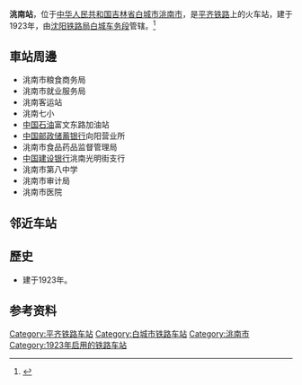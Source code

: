 {{noteTA
|1=zh-cn:始发车次; zh-hk:列車班次;
|2=zh-cn:车次; zh-hk:班次;
}}
{{Infobox China railway station
|车站名称 = 洮南站
|图片 = 洮南站.JPG
|图片介绍 = 站房
|车站拼音 = Taonan
|英文名称 = Taonan Railway Station
|车站代码 = 56486<ref>{{cite book|title=中华人民共和国铁路车站代码（GB/T 10302-2010）|publisher=中国标准出版社|year=2010|isbn=155066140495|ignore-isbn-error=true|pages=35}}</ref>
|电报码 = TVT<ref>{{cite book|author=铁道部电子计算技术中心, 铁道部运输局|title=铁路车站站名代码表：TMIS使用|publisher=中国铁道出版社|location=北京|year=1998|isbn=9787113030995|pages=138}}</ref><ref>{{cite book|author=[[中华人民共和国铁道部|中华人民共和国铁道部]]|title=铁路电报站名略号（2012）|publisher=中国铁道出版社|location=北京|year=2012|unified=15113·3468|pages=125}}</ref>
|拼音码 = TNA
|车站地址 = [[吉林省|吉林省]][[白城市|白城市]][[洮南市|洮南市]]广昌东路
|坐标 = {{coord|45.338349|122.803689|display=inline,title}}
|归属 = [[沈阳铁路局|沈阳铁路局]][[白城车务段|白城车务段]]
|线路 = [[平齐铁路|平齐铁路]]
|车站等级 = [[三等站_(中铁)|三等站]]
}}
'''洮南站'''，位于[[中华人民共和国|中华人民共和国]][[吉林省|吉林省]][[白城市|白城市]][[洮南市|洮南市]]，是[[平齐铁路|平齐铁路]]上的火车站，建于1923年，由[[沈阳铁路局|沈阳铁路局]][[白城车务段|白城车务段]]管辖。<ref>{{Cite web |url=http://search.huochepiao.com/huochezhan/jieshao/2328.htm |title=洮南火车站介绍 |access-date=2017-07-31 |archive-date=2019-08-27 |archive-url=https://web.archive.org/web/20190827124917/http://search.huochepiao.com/huochezhan/jieshao/2328.htm |dead-url=no }}</ref>
==車站周邊==
* 洮南市粮食商务局
* 洮南市就业服务局
* 洮南客运站
* 洮南七小
* [[中国石油天然气股份|中国石油]]富文东路加油站
* [[中国邮政储蓄银行|中国邮政储蓄银行]]向阳营业所
* 洮南市食品药品监督管理局
* [[中国建设银行|中国建设银行]]洮南光明街支行
* 洮南市第八中学
* 洮南市审计局
* 洮南市医院

==邻近车站==
{{start rail box|[[File:China_Railways.svg|16px]] [[中国铁路|中国铁路]]}}
{{s-inop|[[黑水站|黑水站]]<br /><s>''[[南洮南站|南洮南站]]''</s>(已撤销)|{{站|四平}}方向}}
{{s-line|[[平齐铁路|平齐铁路]]<br />← 16km 洮南站 17km →}}
{{s-inop|[[穆家店站|穆家店站]]<br /><s>''[[大仙站|大仙站]]''</s>(已撤销)|{{站|齐齐哈尔}}方向}}
{{end box}}

==歷史==
* 建于1923年。

==参考资料==
{{reflist}}
{{China-rail-stub}}
{{吉林小作品}}
{{平齐铁路}}
[[Category:平齐铁路车站|Category:平齐铁路车站]]
[[Category:白城市铁路车站|Category:白城市铁路车站]]
[[Category:洮南市|Category:洮南市]]
[[Category:1923年启用的铁路车站|Category:1923年启用的铁路车站]]